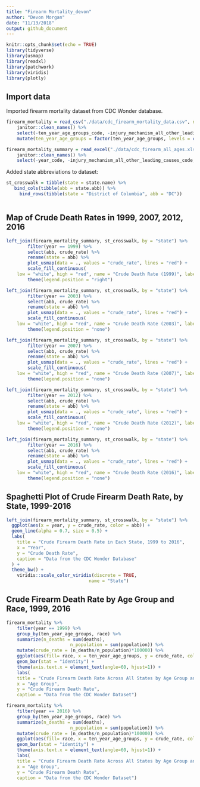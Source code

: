 ```yaml
---
title: "Firearm Mortality_devon"
author: "Devon Morgan"
date: "11/13/2018"
output: github_document
---
```


```r
knitr::opts_chunk$set(echo = TRUE)
library(tidyverse)
library(usmap)
library(readxl)
library(patchwork)
library(viridis)
library(plotly)
```

## Import data

Imported firearm mortality dataset from CDC Wonder database. 

```r
firearm_mortality = read_csv("./data/cdc_firearm_mortality_data.csv", na = "Unreliable") %>% 
	janitor::clean_names() %>% 
	select(-ten_year_age_groups_code, -injury_mechanism_all_other_leading_causes_code, -race_code, death_cause= injury_mechanism_all_other_leading_causes) %>% 
	mutate(ten_year_age_groups = factor(ten_year_age_groups, levels = c("1-4 years", "5-14 years", "15-24 years", "25-34 years", "35-44 years", "45-54 years", "55-64 years", "65-74 years", "75-84 years", "85+ years")))

firearm_mortality_summary = read_excel("./data/cdc_firearm_all_ages.xlsx") %>% 
	janitor::clean_names() %>% 
	select(-year_code, -injury_mechanism_all_other_leading_causes_code, death_cause= injury_mechanism_all_other_leading_causes)

```


Added state abbreviations to dataset: 

```r
st_crosswalk = tibble(state = state.name) %>%
   bind_cols(tibble(abb = state.abb)) %>% 
	 bind_rows(tibble(state = "District of Columbia", abb = "DC"))



```

## Map of Crude Death Rates in 1999, 2007, 2012, 2016

```r
left_join(firearm_mortality_summary, st_crosswalk, by = "state") %>%
		filter(year == 1999) %>% 
		select(abb, crude_rate) %>% 
		rename(state = abb) %>% 
		plot_usmap(data = ., values = "crude_rate", lines = "red") + 
		scale_fill_continuous(
    low = "white", high = "red", name = "Crude Death Rate (1999)", label = scales::comma) +    
		theme(legend.position = "right")

left_join(firearm_mortality_summary, st_crosswalk, by = "state") %>%
		filter(year == 2003) %>% 
		select(abb, crude_rate) %>% 
		rename(state = abb) %>% 
		plot_usmap(data = ., values = "crude_rate", lines = "red") + 
		scale_fill_continuous(
    low = "white", high = "red", name = "Crude Death Rate (2003)", label = scales::comma) +    
		theme(legend.position = "none")

left_join(firearm_mortality_summary, st_crosswalk, by = "state") %>%
		filter(year == 2007) %>% 
		select(abb, crude_rate) %>% 
		rename(state = abb) %>% 
		plot_usmap(data = ., values = "crude_rate", lines = "red") + 
		scale_fill_continuous(
    low = "white", high = "red", name = "Crude Death Rate (2007)", label = scales::comma) +    
		theme(legend.position = "none")

left_join(firearm_mortality_summary, st_crosswalk, by = "state") %>%
		filter(year == 2012) %>% 
		select(abb, crude_rate) %>% 
		rename(state = abb) %>% 
		plot_usmap(data = ., values = "crude_rate", lines = "red") + 
		scale_fill_continuous(
    low = "white", high = "red", name = "Crude Death Rate (2012)", label = scales::comma) +    
		theme(legend.position = "none")

left_join(firearm_mortality_summary, st_crosswalk, by = "state") %>%
		filter(year == 2016) %>% 
		select(abb, crude_rate) %>% 
		rename(state = abb) %>% 
		plot_usmap(data = ., values = "crude_rate", lines = "red") + 
		scale_fill_continuous(
    low = "white", high = "red", name = "Crude Death Rate (2016)", label = scales::comma) +    
		theme(legend.position = "none")

```

## Spaghetti Plot of Crude Firearm Death Rate, by State, 1999-2016

```r

left_join(firearm_mortality_summary, st_crosswalk, by = "state") %>% 
  ggplot(aes(x = year, y = crude_rate, color = abb)) + 
  geom_line(alpha = 0.7, size = 0.5) +
  labs(
    title = "Crude Firearm Death Rate in Each State, 1999 to 2016",
    x = "Year",
    y = "Crude Death Rate",
    caption = "Data from the CDC Wonder Database"
  ) + 
  theme_bw() + 
	viridis::scale_color_viridis(discrete = TRUE,
                               name = "State")

```

## Crude Firearm Death Rate by Age Group and Race, 1999, 2016

```r
firearm_mortality %>% 
	filter(year == 1999) %>% 
	group_by(ten_year_age_groups, race) %>%
	summarize(n_deaths = sum(deaths),
						n_population = sum(population)) %>% 
	mutate(crude_rate = (n_deaths/n_population)*100000) %>% 
	ggplot(aes(fill= race, x = ten_year_age_groups, y = crude_rate, color = race)) +
	geom_bar(stat = "identity") +
	theme(axis.text.x = element_text(angle=60, hjust=1)) + 
	labs(
    title = "Crude Firearm Death Rate Across All States by Age Group and Race, 1999",
    x = "Age Group",
    y = "Crude Firearm Death Rate",
    caption = "Data from the CDC Wonder Dataset")

firearm_mortality %>% 
	filter(year == 2016) %>% 
	group_by(ten_year_age_groups, race) %>%
	summarize(n_deaths = sum(deaths),
						n_population = sum(population)) %>% 
	mutate(crude_rate = (n_deaths/n_population)*100000) %>% 
	ggplot(aes(fill= race, x = ten_year_age_groups, y = crude_rate, color = race)) +
	geom_bar(stat = "identity") +
	theme(axis.text.x = element_text(angle=60, hjust=1)) + 
	labs(
    title = "Crude Firearm Death Rate Across All States by Age Group and Race, 2016",
    x = "Age Group",
    y = "Crude Firearm Death Rate",
    caption = "Data from the CDC Wonder Dataset")

```
